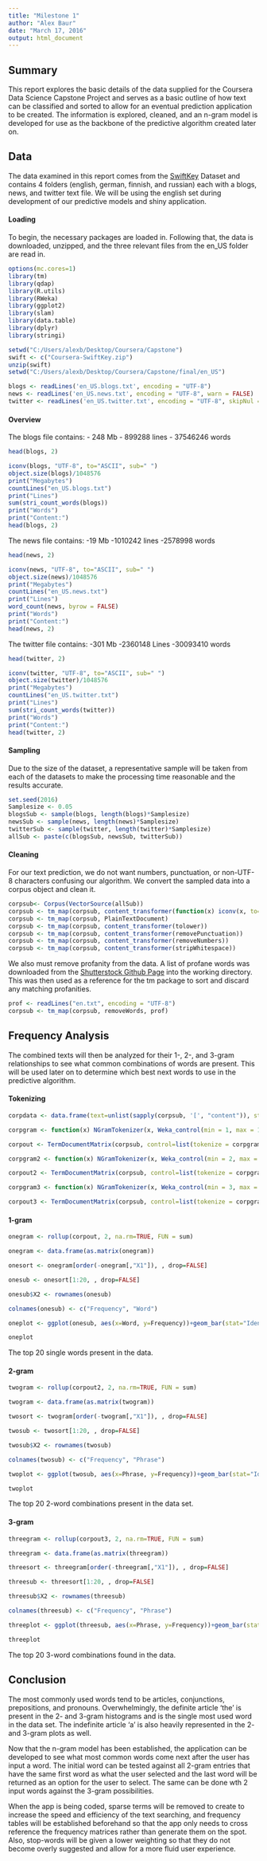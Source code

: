 ---
title: "Milestone 1"
author: "Alex Baur"
date: "March 17, 2016"
output: html_document
---

## Summary
This report explores the basic details of the data supplied for the Coursera Data Science Capstone Project and serves as a basic outline of how text can be classified and sorted to allow for an eventual prediction application to be created. The information is explored, cleaned, and an n-gram model is developed for use as the backbone of the predictive algorithm created later on.

## Data

The data examined in this report comes from the [SwiftKey](https://swiftkey.com/en) Dataset and contains 4 folders (english, german, finnish, and russian) each with a blogs, news, and twitter text file. We will be using the english set during development of our predictive models and shiny application. 

#### Loading

To begin, the necessary packages are loaded in. Following that, the data is downloaded, unzipped, and the three relevant files from the en_US folder are read in.

```{r, echo=TRUE, eval=TRUE, message = FALSE}
options(mc.cores=1)
library(tm)
library(qdap)
library(R.utils)
library(RWeka)
library(ggplot2)
library(slam)
library(data.table)
library(dplyr)
library(stringi)
```
```{r, echo = TRUE, eval = FALSE}
setwd("C:/Users/alexb/Desktop/Coursera/Capstone")
swift <- c("Coursera-SwiftKey.zip")
unzip(swift)
setwd("C:/Users/alexb/Desktop/Coursera/Capstone/final/en_US")
```
```{r, echo=TRUE}
blogs <- readLines('en_US.blogs.txt', encoding = "UTF-8")
news <- readLines('en_US.news.txt', encoding = "UTF-8", warn = FALSE)
twitter <- readLines('en_US.twitter.txt', encoding = "UTF-8", skipNul = TRUE)
```

#### Overview

The blogs file contains:
- 248 Mb
- 899288 lines
- 37546246 words
```{r, echo=FALSE}
head(blogs, 2)
```


```{r, echo=FALSE, eval=FALSE, error=FALSE, warning=FALSE}
iconv(blogs, "UTF-8", to="ASCII", sub=" ")
object.size(blogs)/1048576
print("Megabytes")
countLines("en_US.blogs.txt")
print("Lines")
sum(stri_count_words(blogs))
print("Words")
print("Content:")
head(blogs, 2)
```

The news file contains:
-19 Mb
-1010242 lines
-2578998 words
```{r, echo=FALSE}
head(news, 2)
```


```{r, echo = FALSE, eval = FALSE}
iconv(news, "UTF-8", to="ASCII", sub=" ")
object.size(news)/1048576
print("Megabytes")
countLines("en_US.news.txt")
print("Lines")
word_count(news, byrow = FALSE)
print("Words")
print("Content:")
head(news, 2)
```

The twitter file contains:
-301 Mb
-2360148 Lines
-30093410 words
```{r, echo=FALSE}
head(twitter, 2)
```


```{r, echo = FALSE, eval=FALSE}
iconv(twitter, "UTF-8", to="ASCII", sub=" ")
object.size(twitter)/1048576
print("Megabytes")
countLines("en_US.twitter.txt")
print("Lines")
sum(stri_count_words(twitter))
print("Words")
print("Content:")
head(twitter, 2)
```

#### Sampling

Due to the size of the dataset, a representative sample will be taken from each of the datasets to make the processing time reasonable and the results accurate.
```{r, echo = TRUE}
set.seed(2016)
Samplesize <- 0.05
blogsSub <- sample(blogs, length(blogs)*Samplesize)
newsSub <- sample(news, length(news)*Samplesize)
twitterSub <- sample(twitter, length(twitter)*Samplesize)
allSub <- paste(c(blogsSub, newsSub, twitterSub))
```

#### Cleaning

For our text prediction, we do not want numbers, punctuation, or non-UTF-8 characters confusing our algorithm. We convert the sampled data into a corpus object and clean it.
```{r, echo = TRUE}
corpsub<- Corpus(VectorSource(allSub))
corpsub <- tm_map(corpsub, content_transformer(function(x) iconv(x, to="ASCII", sub=" ")))
corpsub <- tm_map(corpsub, PlainTextDocument)
corpsub <- tm_map(corpsub, content_transformer(tolower))
corpsub <- tm_map(corpsub, content_transformer(removePunctuation))
corpsub <- tm_map(corpsub, content_transformer(removeNumbers))
corpsub <- tm_map(corpsub, content_transformer(stripWhitespace))
```

We also must remove profanity from the data. A list of profane words was downloaded from the [Shutterstock Github Page](https://github.com/shutterstock/List-of-Dirty-Naughty-Obscene-and-Otherwise-Bad-Words/blob/master/en) into the working directory. This was then used as a reference for the tm package to sort and discard any matching profanities.

```{r, echo=TRUE}
prof <- readLines("en.txt", encoding = "UTF-8")
corpsub <- tm_map(corpsub, removeWords, prof)
```

## Frequency Analysis

The combined texts will then be analyzed for their 1-, 2-, and 3-gram relationships to see what common combinations of words are present. This will be used later on to determine which best next words to use in the predictive algorithm.

#### Tokenizing
```{r, echo=TRUE}
corpdata <- data.frame(text=unlist(sapply(corpsub, '[', "content")), stringsAsFactors=FALSE)

corpgram <- function(x) NGramTokenizer(x, Weka_control(min = 1, max = 1))

corpout <- TermDocumentMatrix(corpsub, control=list(tokenize = corpgram))

corpgram2 <- function(x) NGramTokenizer(x, Weka_control(min = 2, max = 2))

corpout2 <- TermDocumentMatrix(corpsub, control=list(tokenize = corpgram2))

corpgram3 <- function(x) NGramTokenizer(x, Weka_control(min = 3, max = 3))

corpout3 <- TermDocumentMatrix(corpsub, control=list(tokenize = corpgram3))
```

#### 1-gram
```{r, echo = FALSE}
onegram <- rollup(corpout, 2, na.rm=TRUE, FUN = sum)

onegram <- data.frame(as.matrix(onegram))

onesort <- onegram[order(-onegram[,"X1"]), , drop=FALSE]

onesub <- onesort[1:20, , drop=FALSE]

onesub$X2 <- rownames(onesub)

colnames(onesub) <- c("Frequency", "Word")

oneplot <- ggplot(onesub, aes(x=Word, y=Frequency))+geom_bar(stat="Identity", aes(reorder(Word,-Frequency),Frequency), fill="seagreen3", colour = "black")+geom_text(aes(label=Frequency), vjust = -0.25) + theme(axis.text.x = element_text(angle = 90))

oneplot
```

The top 20 single words present in the data.

#### 2-gram

```{r, echo=FALSE}
twogram <- rollup(corpout2, 2, na.rm=TRUE, FUN = sum)

twogram <- data.frame(as.matrix(twogram))

twosort <- twogram[order(-twogram[,"X1"]), , drop=FALSE]

twosub <- twosort[1:20, , drop=FALSE]

twosub$X2 <- rownames(twosub)

colnames(twosub) <- c("Frequency", "Phrase")

twoplot <- ggplot(twosub, aes(x=Phrase, y=Frequency))+geom_bar(stat="Identity", aes(reorder(Phrase,-Frequency),Frequency), fill="coral", colour = "black")+geom_text(aes(label=Frequency), vjust = -0.25) + theme(axis.text.x = element_text(angle = 90))

twoplot
```

The top 20 2-word combinations present in the data set.

#### 3-gram
```{r, echo = FALSE}
threegram <- rollup(corpout3, 2, na.rm=TRUE, FUN = sum)

threegram <- data.frame(as.matrix(threegram))

threesort <- threegram[order(-threegram[,"X1"]), , drop=FALSE]

threesub <- threesort[1:20, , drop=FALSE]

threesub$X2 <- rownames(threesub)

colnames(threesub) <- c("Frequency", "Phrase")

threeplot <- ggplot(threesub, aes(x=Phrase, y=Frequency))+geom_bar(stat="Identity", aes(reorder(Phrase,-Frequency),Frequency), fill="skyblue2", colour = "black")+geom_text(aes(label=Frequency), vjust = -0.25) + theme(axis.text.x = element_text(angle = 90))

threeplot
```

The top 20 3-word combinations found in the data.

## Conclusion
The most commonly used words tend to be articles, conjunctions, prepositions, and pronouns. Overwhelmingly, the definite article 'the' is present in the 2- and 3-gram histograms and is the single most used word in the data set. The indefinite article 'a' is also heavily represented in the 2- and 3-gram plots as well.

Now that the n-gram model has been established, the application can be developed to see what most common words come next after the user has input a word. The initial word can be tested against all 2-gram entries that have the same first word as what the user selected and the last word will be returned as an option for the user to select. The same can be done wth 2 input words against the 3-gram possibilities.

When the app is being coded, sparse terms will be removed to create to increase the speed and efficiency of the text searching, and frequency tables will be established beforehand so that the app only needs to cross reference the frequency matrices rather than generate them on the spot. Also, stop-words will be given a lower weighting so that they do not become overly suggested and allow for a more fluid user experience.